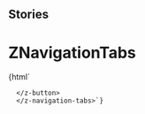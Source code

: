 
## Stories

<Meta title="ZNavigationTabs" component="z-navigation-tabs" />

  # ZNavigationTabs

<Preview>
  <Story name="z-navigation-tabs">
    {html`
      <z-navigation-tabs
        items='[{"label":"Apps","icon":"app-switcher"},{"label":"Home","isdisabled":"true","icon":"house"},{"label":"Artist","icon":"artist"},{"label":"Mappa","icon":"map"},{"label":"Download","icon":"download","disabled":"true"}]'
        orientation="${select(
          "orientation",
          ["horizontal", "vertical"],
          "horizontal"
        )}"
      >
      <z-button>

      </z-button>
      </z-navigation-tabs>`}
  </Story>
</Preview>

  <Props of="z-navigation-tabs" />

